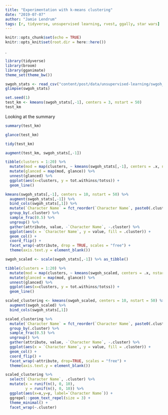 ```yaml
---
title: "Experimentation with k-means clustering"
date: "2019-07-07"
author: "Jamie Lendrum"
tags: [r, tidyverse, unsupervised learning, rvest, ggally, star wars]
---
```


```r
knitr::opts_chunk$set(echo = TRUE)
knitr::opts_knit$set(root.dir = here::here())
```

.

```r
library(tidyverse)
library(broom)
library(gganimate)
theme_set(theme_bw())
```



```r
swgoh_stats <- read_csv("content/post/data/unsupervised-learning/swgoh_stats.csv")
glimpse(swgoh_stats)
```



```r
set.seed(1)
test_km <- kmeans(swgoh_stats[,-1], centers = 3, nstart = 50)
test_km
```

Looking at the summary

```r
summary(test_km)
```


```r
glance(test_km)
```


```r
tidy(test_km)
```


```r
augment(test_km, swgoh_stats[,-1])
```


```r
tibble(clusters = 1:20) %>% 
  mutate(mod = map(clusters, ~ kmeans(swgoh_stats[,-1], centers = .x, nstart = 50))) %>%
  mutate(glanced = map(mod, glance)) %>%
  unnest(glanced) %>%
  ggplot(aes(x=clusters, y = tot.withinss/totss)) +
  geom_line()
```


```r
kmeans(swgoh_stats[,-1], centers = 10, nstart = 50) %>%
  augment(swgoh_stats[,-1]) %>%
  bind_cols(swgoh_stats[,1]) %>%
  mutate(`Character Name` = fct_reorder(`Character Name`, paste0(.cluster))) %>%
  group_by(.cluster) %>% 
  sample_frac(0.5) %>% 
  ungroup() %>% 
  gather(attribute, value, -`Character Name`, -.cluster) %>%
  ggplot(aes(x = `Character Name`, y = value, fill = .cluster)) +
  geom_col() +
  coord_flip() +
  facet_wrap(~attribute, drop = TRUE, scales = "free") +
  theme(axis.text.y = element_blank())
```


```r
swgoh_scaled <- scale(swgoh_stats[,-1]) %>% as_tibble()

tibble(clusters = 1:20) %>% 
  mutate(mod = map(clusters, ~ kmeans(swgoh_scaled, centers = .x, nstart = 50))) %>%
  mutate(glanced = map(mod, glance)) %>%
  unnest(glanced) %>%
  ggplot(aes(x=clusters, y = tot.withinss/totss)) +
  geom_line() 
```


```r
scaled_clustering <- kmeans(swgoh_scaled, centers = 10, nstart = 50) %>%
  augment(swgoh_scaled) %>%
  bind_cols(swgoh_stats[,1]) 
```


```r
scaled_clustering %>%
  mutate(`Character Name` = fct_reorder(`Character Name`, paste0(.cluster))) %>%
  group_by(.cluster) %>% 
  sample_frac(0.5) %>% 
  ungroup() %>% 
  gather(attribute, value, -`Character Name`, -.cluster) %>%
  ggplot(aes(x = `Character Name`, y = value, fill = .cluster)) +
  geom_col() +
  coord_flip() +
  facet_wrap(~attribute, drop=TRUE, scales = "free") +
  theme(axis.text.y = element_blank())
```


```r
scaled_clustering %>% 
  select(`Character Name`, .cluster) %>%
  mutate(x = runif(n(), 0, 10),
         y = runif(n(), 0, 10)) %>%
  ggplot(aes(x=x,y=y, label=`Character Name`)) +
  ggrepel::geom_text_repel(size = 3) +
  theme_minimal() +
  facet_wrap(~.cluster)
```



